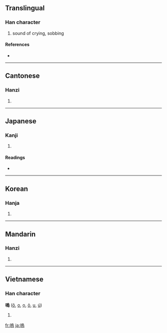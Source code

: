{{also|呜}}
==Translingual==

===Han character===
{{Han char|rn=30|rad=口|as=10|sn=13|four=6702<sub>7</sub>|canj=口竹口火 (RHRF)}}

# sound of crying, sobbing

====References====
* {{Han ref|kx=0203.010|dkj=04084|dj=0425.200|hdz=10668.150|uh=55DA|ud=21978|bh=B6E3|bd=46819}}

----

==Cantonese==

===Hanzi===
{{yue-hanzi|jyut=|y=wu1|sim=呜}}

# {{defn|Cantonese}}

----

==Japanese==

===Kanji===
{{ja-kanji|grade=|rs=口10}}

# {{defn|Japanese}}

====Readings====
* {{ja-readings|on=[[お]] (o), [[う]] (u)|kun=[[あう]] (au)}}

----

==Korean==

===Hanja===
{{ko-hanja|hangeul=오|rv=o|mr=o}}

# {{defn|Korean}}

----

==Mandarin==

===Hanzi===
{{cmn-hanzi|sim=呜|pin=[[wū]] ([[wu1]])|wg=wu<sup>1</sup>}}

# {{defn|Mandarin}}

----

==Vietnamese==

===Han character===
'''嗚''' ([[ô]], [[o]], [[ọ]], [[ỏ]], [[u]], [[ú]])

# {{defn|Vietnamese}}

[[fr:嗚]]
[[ja:嗚]]